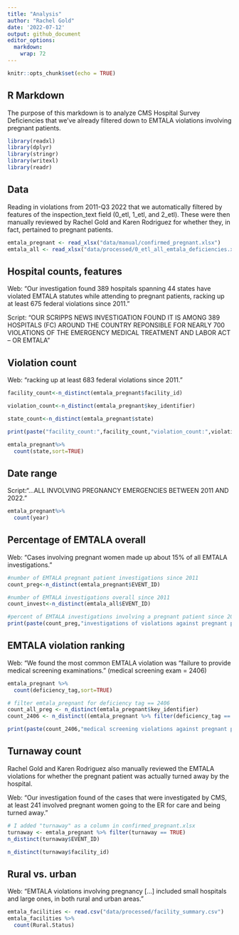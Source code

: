 ```yaml
---
title: "Analysis"
author: "Rachel Gold"
date: '2022-07-12'
output: github_document
editor_options: 
  markdown: 
    wrap: 72
---
```


```r
knitr::opts_chunk$set(echo = TRUE)
```

## R Markdown

The purpose of this markdown is to analyze CMS Hospital Survey Deficiencies that we've already filtered down to EMTALA violations involving pregnant patients.

```r
library(readxl)
library(dplyr)
library(stringr)
library(writexl)
library(readr)
```


## Data

Reading in violations from 2011-Q3 2022 that we automatically filtered by features of the inspection_text field (0_etl, 1_etl, and 2_etl). These were then manually reviewed by Rachel Gold and Karen Rodriguez for whether they, in fact, pertained to pregnant patients.

```r
emtala_pregnant <- read_xlsx("data/manual/confirmed_pregnant.xlsx")
emtala_all <- read_xlsx("data/processed/0_etl_all_emtala_deficiencies.xlsx")

```

## Hospital counts, features

Web: “Our investigation found 389 hospitals spanning 44 states have violated EMTALA statutes while attending to pregnant patients, racking up at least 675 federal violations since 2011.” 
 
Script: “OUR SCRIPPS NEWS INVESTIGATION FOUND IT IS AMONG 389 HOSPITALS (FC) AROUND THE COUNTRY REPONSIBLE FOR NEARLY 700 VIOLATIONS OF THE EMERGENCY MEDICAL TREATMENT AND LABOR ACT – OR EMTALA"

## Violation count

Web: “racking up at least 683 federal violations since 2011.” 
```r
facility_count<-n_distinct(emtala_pregnant$facility_id)

violation_count<-n_distinct(emtala_pregnant$key_identifier)

state_count<-n_distinct(emtala_pregnant$state)

print(paste("facility_count:",facility_count,"violation_count:",violation_count,"state_count:",state_count))

emtala_pregnant%>%
  count(state,sort=TRUE)

```

## Date range
Script:“...ALL INVOLVING PREGNANCY EMERGENCIES BETWEEN 2011 AND 2022.” 
 
```r
emtala_pregnant%>%
  count(year)
```

## Percentage of EMTALA overall

Web: “Cases involving pregnant women made up about 15% of all EMTALA investigations.” 

```r

#number of EMTALA pregnant patient investigations since 2011
count_preg<-n_distinct(emtala_pregnant$EVENT_ID)

#number of EMTALA investigations overall since 2011
count_invest<-n_distinct(emtala_all$EVENT_ID)

#percent of EMTALA investigations involving a pregnant patient since 2011 
print(paste(count_preg,"investigations of violations against pregnant patients, out of",count_invest,"investigations of overall. (",count_preg/count_invest*100,"%)"))

```

## EMTALA violation ranking
Web: “We found the most common EMTALA violation was “failure to provide medical screening examinations.” (medical screening exam = 2406)

```r
emtala_pregnant %>%
  count(deficiency_tag,sort=TRUE)

# filter emtala_pregnant for deficiency tag == 2406
count_all_preg <- n_distinct(emtala_pregnant$key_identifier)
count_2406 <- n_distinct((emtala_pregnant %>% filter(deficiency_tag == 2406))$key_identifier)

print(paste(count_2406,"medical screening violations against pregnant patients, out of",count_all_preg,"violations against pregnant patients of overall. (",count_2406/count_all_preg*100,"%)"))
```

## Turnaway count

Rachel Gold and Karen Rodriguez also manually reviewed the EMTALA violations for whether the pregnant patient was actually turned away by the hospital.

Web: "Our investigation found of the cases that were investigated by CMS, at least 241 involved pregnant women going to the ER for care and being turned away."

```r
# I added "turnaway" as a column in confirmed_pregnant.xlsx
turnaway <- emtala_pregnant %>% filter(turnaway == TRUE)
n_distinct(turnaway$EVENT_ID)

n_distinct(turnaway$facility_id)
```

## Rural vs. urban

Web: "EMTALA violations involving pregnancy [...] included small hospitals and large ones, in both rural and urban areas."

```r
emtala_facilities <- read.csv("data/processed/facility_summary.csv")
emtala_facilities %>%
  count(Rural.Status)
```

